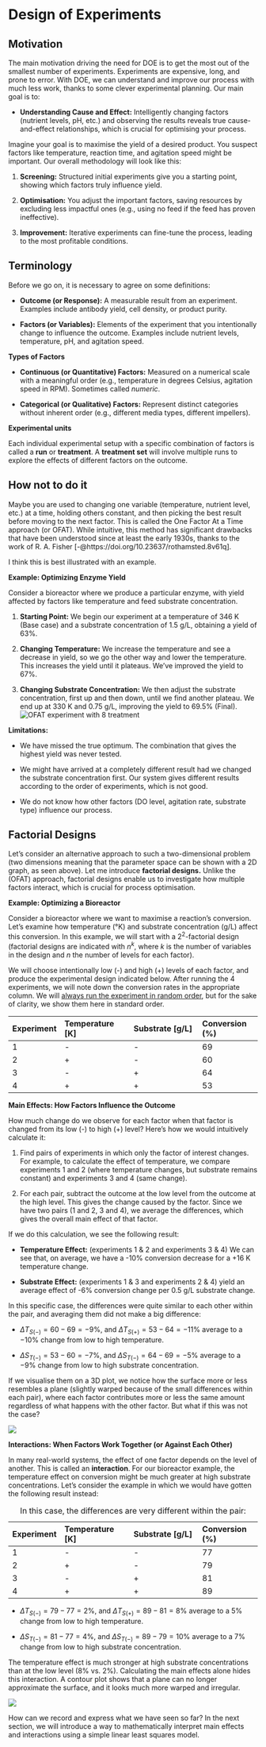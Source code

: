 # Design of Experiments

## Motivation

The main motivation driving the need for DOE is to get the most out of the smallest number of experiments. Experiments are expensive, long, and prone to error. With DOE, we can understand and improve our process with much less work, thanks to some clever experimental planning. Our main goal is to:

-   **Understanding Cause and Effect:** Intelligently changing factors (nutrient levels, pH, etc.) and observing the results reveals true cause-and-effect relationships, which is crucial for optimising your process.

Imagine your goal is to maximise the yield of a desired product. You suspect factors like temperature, reaction time, and agitation speed might be important. Our overall methodology will look like this:

1.  **Screening:** Structured initial experiments give you a starting point, showing which factors truly influence yield.

2.  **Optimisation:** You adjust the important factors, saving resources by excluding less impactful ones (e.g., using no feed if the feed has proven ineffective).

3.  **Improvement:** Iterative experiments can fine-tune the process, leading to the most profitable conditions.

## Terminology

Before we go on, it is necessary to agree on some definitions:

-   **Outcome (or Response):** A measurable result from an experiment. Examples include antibody yield, cell density, or product purity.

-   **Factors (or Variables):** Elements of the experiment that you intentionally change to influence the outcome. Examples include nutrient levels, temperature, pH, and agitation speed.

**Types of Factors**

-   **Continuous (or Quantitative) Factors:** Measured on a numerical scale with a meaningful order (e.g., temperature in degrees Celsius, agitation speed in RPM). Sometimes called *numeric*.

-   **Categorical (or Qualitative) Factors:** Represent distinct categories without inherent order (e.g., different media types, different impellers).

**Experimental units**

Each individual experimental setup with a specific combination of factors is called a **run** or **treatment**. A **treatment set** will involve multiple runs to explore the effects of different factors on the outcome.

## How not to do it

Maybe you are used to changing one variable (temperature, nutrient level, etc.) at a time, holding others constant, and then picking the best result before moving to the next factor. This is called the One Factor At a Time approach (or OFAT). While intuitive, this method has significant drawbacks that have been understood since at least the early 1930s, thanks to the work of R. A. Fisher [-@https://doi.org/10.23637/rothamsted.8v61q].

I think this is best illustrated with an example.

**Example: Optimizing Enzyme Yield**

Consider a bioreactor where we produce a particular enzyme, with yield affected by factors like temperature and feed substrate concentration.

1.  **Starting Point:** We begin our experiment at a temperature of 346 K (Base case) and a substrate concentration of 1.5 g/L, obtaining a yield of 63%.

2.  **Changing Temperature:** We increase the temperature and see a decrease in yield, so we go the other way and lower the temperature. This increases the yield until it plateaus. We've improved the yield to 67%.

3.  **Changing Substrate Concentration:** We then adjust the substrate concentration, first up and then down, until we find another plateau. We end up at 330 K and 0.75 g/L, improving the yield to 69.5% (Final).![OFAT experiment with 8 treatment](https://learnche.org/pid/_images/COST-contours.png)

**Limitations:**

-   We have missed the true optimum. The combination that gives the highest yield was never tested.

-   We might have arrived at a completely different result had we changed the substrate concentration first. Our system gives different results according to the order of experiments, which is not good.

-   We do not know how other factors (DO level, agitation rate, substrate type) influence our process.

## Factorial Designs

Let's consider an alternative approach to such a two-dimensional problem (two dimensions meaning that the parameter space can be shown with a 2D graph, as seen above). Let me introduce **factorial designs.** Unlike the (OFAT) approach, factorial designs enable us to investigate how multiple factors interact, which is crucial for process optimisation.

**Example: Optimizing a Bioreactor**

Consider a bioreactor where we want to maximise a reaction's conversion. Let's examine how temperature (°K) and substrate concentration (g/L) affect this conversion. In this example, we will start with a $2^2$-factorial design (factorial designs are indicated with $n^k$, where $k$ is the number of variables in the design and $n$ the number of levels for each factor).

We will choose intentionally low (-) and high (+) levels of each factor, and produce the experimental design indicated below. After running the 4 experiments, we will note down the conversion rates in the appropriate column. We will [always run the experiment in random order]{.underline}, but for the sake of clarity, we show them here in standard order.

| **Experiment** | **Temperature \[K\]** | **Substrate \[g/L\]** | **Conversion (%)** |
|:---------------|:----------------------|:----------------------|:-------------------|
| 1              | \-                    | \-                    | 69                 |
| 2              | \+                    | \-                    | 60                 |
| 3              | \-                    | \+                    | 64                 |
| 4              | \+                    | \+                    | 53                 |

**Main Effects: How Factors Influence the Outcome**

How much change do we observe for each factor when that factor is changed from its low (-) to high (+) level? Here's how we would intuitively calculate it:

1.  Find pairs of experiments in which only the factor of interest changes. For example, to calculate the effect of temperature, we compare experiments 1 and 2 (where temperature changes, but substrate remains constant) and experiments 3 and 4 (same change).

2.  For each pair, subtract the outcome at the low level from the outcome at the high level. This gives the change caused by the factor. Since we have two pairs (1 and 2, 3 and 4), we average the differences, which gives the overall main effect of that factor.

If we do this calculation, we see the following result:

-   **Temperature Effect:** (experiments 1 & 2 and experiments 3 & 4) We can see that, on average, we have a -10% conversion decrease for a +16 K temperature change.

-   **Substrate Effect:** (experiments 1 & 3 and experiments 2 & 4) yield an average effect of -6% conversion change per 0.5 g/L substrate change.

In this specific case, the differences were quite similar to each other within the pair, and averaging them did not make a big difference:

-   $\Delta T_{S(-)}= 60 - 69 = -9\%$, and $\Delta T_{S(+)}= 53 - 64 = -11\%$ average to a $-10\%$ change from low to high temperature.

-   $\Delta S_{T(-)}= 53 - 60 = -7\%$, and $\Delta S_{T(-)}= 64- 69 = -5\%$ average to a $-9\%$ change from low to high substrate concentration.

If we visualise them on a 3D plot, we notice how the surface more or less resembles a plane (slightly warped because of the small differences within each pair), where each factor contributes more or less the same amount regardless of what happens with the other factor. But what if this was not the case?

![](/images/22noint.png)

**Interactions: When Factors Work Together (or Against Each Other)**

In many real-world systems, the effect of one factor depends on the level of another. This is called an **interaction**. For our bioreactor example, the temperature effect on conversion might be much greater at high substrate concentrations. Let's consider the example in which we would have gotten the following result instead:

| **Experiment** | **Temperature \[K\]** | **Substrate \[g/L\]** | **Conversion (%)** |
|:---------------|:----------------------|:----------------------|:-------------------|
| 1              | \-                    | \-                    | 77                 |
| 2              | \+                    | \-                    | 79                 |
| 3              | \-                    | \+                    | 81                 |
| 4              | \+                    | \+                    | 89                 |

: In this case, the differences are very different within the pair:

-   $\Delta T_{S(-)}= 79 - 77 = 2\%$, and $\Delta T_{S(+)}= 89 - 81 = 8\%$ average to a $5\%$ change from low to high temperature.

-   $\Delta S_{T(-)}= 81 - 77 = 4\%$, and $\Delta S_{T(-)}= 89 - 79 = 10\%$ average to a $7\%$ change from low to high substrate concentration.

The temperature effect is much stronger at high substrate concentrations than at the low level ($8\%$ vs. $2\%$). Calculating the main effects alone hides this interaction. A contour plot shows that a plane can no longer approximate the surface, and it looks much more warped and irregular.

![](/images/22int.png)

How can we record and express what we have seen so far? In the next section, we will introduce a way to mathematically interpret main effects and interactions using a simple linear least squares model.

